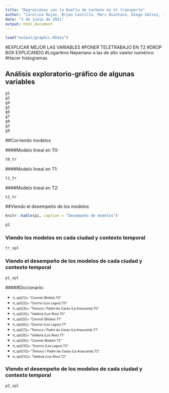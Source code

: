 ```yaml
---
title: "Regresiónes con la Huella de Carbono en el transporte"
author: "Carolina Rojas, Bryan Castillo, Marc Quintana, Diego Gálvez, Iván Muñiz "
date: "3 de junio de 2021"
output: html_document
---
```


```r
load("output/graphic.RData")
```
#EXPLICAR MEJOR LAS VARIABLES
#PONER TELETRABAJO EN T2
#DROP BOX EXPLICANDO 
#Logaritmo Neperiano a las de alto vawlor numérico
#Hacer histogramas


## Análisis exploratorio-gráfico de algunas variables

```r
g1 
g2
g4 
g5
g6
g7
g8
g3
g9
```

##Corriendo modelos

####Modelo lineal en T0:
```r
t0_tr
```

####Modelo lineal en T1:
```r
t1_tr
```

####Modelo lineal en T2:
```r
t2_tr
```


##Viendo el desempeño de los modelos
```r
knitr::kable(p1, caption = "Desempeño de modelos")
```


```r
p2
```


### Viendo los modelos en cada ciudad y contexto temporal
```r
tr_spl
```


### Viendo el desempeño de los modelos de cada ciudad y contexto temporal
```r
p1_spl
```

#####Diccionario:

* <font size="1">tr_spl[[1]]= "Coronel (Bíobío).T0"</font>
* <font size="1">tr_spl[[2]]= "Osorno (Los Lagos).T0"</font>
* <font size="1">tr_spl[[3]]= "Temuco / Padre las Casas (La Araucanía).T0" </font>
* <font size="1">tr_spl[[4]]= "Valdivia (Los Ríos).T0"</font>
* <font size="1">tr_spl[[5]]= "Coronel (Bíobío).T1"</font>
* <font size="1">tr_spl[[6]]= "Osorno (Los Lagos).T1"</font>                
* <font size="1">tr_spl[[7]]= "Temuco / Padre las Casas (La Araucanía).T1" </font>
* <font size="1">tr_spl[[8]]= "Valdivia (Los Ríos).T1"</font>
* <font size="1">tr_spl[[9]]= "Coronel (Bíobío).T2"</font>              
* <font size="1">tr_spl[[10]]= "Osorno (Los Lagos).T2"</font>
* <font size="1">tr_spl[[11]]= "Temuco / Padre las Casas (La Araucanía).T2"</font> 
* <font size="1">tr_spl[[12]]= "Valdivia (Los Ríos).T2"</font>


### Viendo el desempeño de los modelos de cada ciudad y contexto temporal
```r
p2_spl
```


